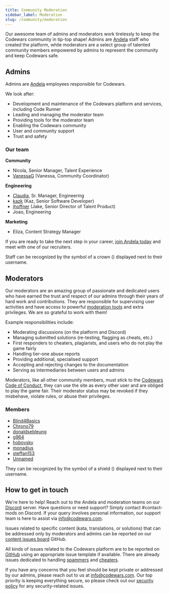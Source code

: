 ```yaml
---
title: Community Moderation
sidebar_label: Moderation
slug: /community/moderation
---
```



Our awesome team of admins and moderators work tirelessly to keep the Codewars community in tip-top shape! Admins are [Andela](https://talent.andela.com/signup/codewars) staff who created the platform, while moderators are a select group of talented community members empowered by admins to represent the community and keep Codewars safe.


## Admins

Admins are [Andela](https://talent.andela.com/signup/codewars) employees responsible for Codewars.

We look after: 

- Development and maintenance of the Codewars platform and services, including Code Runner
- Leading and managing the moderator team
- Providing tools for the moderator team
- Enabling the Codewars community 
- User and community support 
- Trust and safety

### Our team

**Community**

- Nicola, Senior Manager, Talent Experience 
- [VanessaG](https://www.codewars.com/users/VanessaG) (Vanessa, Community Coordinator)

**Engineering**
- [Claudia](https://www.codewars.com/users/ckorze), Sr. Manager, Engineering
- [kazk](https://www.codewars.com/users/kazk) (Kaz, Senior Software Developer)
- [jhoffner](https://www.codewars.com/users/jhoffner) (Jake, Senior Director of Talent Product)
- Joao, Engineering 

**Marketing**
- Eliza, Content Strategy Manager

If you are ready to take the next step in your career, [join Andela today](https://talent.andela.com/signup/codewars) and meet with one of our recruiters. 

Staff can be recognized by the symbol of a crown (<Aligned icon={IconCrown} />) displayed next to their username.

## Moderators

Our moderators are an amazing group of passionate and dedicated users who have earned the trust and respect of our admins through their years of hard work and contributions. They are responsible for supervising user activities and have access to powerful [moderation tools](/community/moderation/tools/) and extra privileges. We are so grateful to work with them!

Example responsibilities include:

- Moderating discussions (on the platform and Discord) 
- Managing submitted solutions (re-testing, flagging as cheats, etc.)
- First responders to cheaters, plagiarists, and users who do not play the game fairly
- Handling tier-one abuse reports 
- Providing additional, specialised support
- Accepting and rejecting changes to the documentation
- Serving as intermediaries between users and admins

Moderators, like all other community members, must stick to the [Codewars Code of Conduct](/community/code-of-conduct/), they can use the site as every other user and are obliged to play the game fair. Their moderator status may be revoked if they misbehave, violate rules, or abuse their privileges.


### Members

- [Blind4Basics](https://www.codewars.com/users/Blind4Basics)
- [Chrono79](https://www.codewars.com/users/Chrono79)
- [donaldsebleung](https://www.codewars.com/users/donaldsebleung)
- [g964](https://www.codewars.com/users/g964)
- [hobovsky](https://www.codewars.com/users/hobovsky)
- [monadius](https://www.codewars.com/users/monadius)
- [steffan153](https://www.codewars.com/users/steffan153)
- [Unnamed](https://www.codewars.com/users/Unnamed)

They can be recognized by the symbol of a shield (<Aligned icon={IconShield} />) displayed next to their username.

## How to get in touch

We're here to help! Reach out to the Andela and moderation teams on our [Discord](https://discord.gg/7U9t33jrgG) server. Have questions or need support? Simply contact #contact-mods on Discord. If your query involves personal information, our support team is here to assist via info@codewars.com. 

Issues related to specific content (kata, translations, or solutions) that can be addressed only by moderators and admins can be reported on our [content issues board](https://github.com/codewars/content-issues/issues) GitHub. 

All kinds of issues related to the Codewars platform are to be reported on [GitHub](https://github.com/codewars/codewars.com/issues) using an appropriate issue template if available. There are already issues dedicated to handling [spammers](https://github.com/codewars/codewars.com/issues/1493) and [cheaters](https://github.com/codewars/codewars.com/issues/1378).

If you have any concerns that you feel should be kept private or addressed by our admins, please reach out to us at <info@codewars.com>. Our top priority is keeping everything secure, so please check out our [security policy](https://github.com/codewars/codewars.com/security/policy) for any security-related issues.

